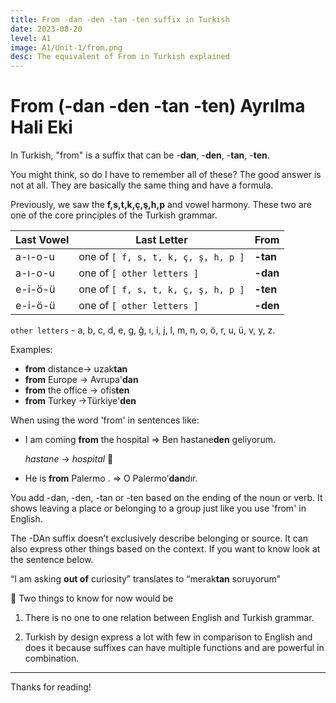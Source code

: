 ```yaml
---
title: From -dan -den -tan -ten suffix in Turkish
date: 2023-08-20
level: A1
image: A1/Unit-1/from.png 
desc: The equivalent of From in Turkish explained
---
```


# From (-dan -den -tan -ten) Ayrılma Hali Eki

In Turkish, "from" is a suffix that can be -**dan**, -**den**, -**tan**, -**ten**. 

You might think, so do I have to remember all of these? The good answer is not at all. They are basically the same thing and have a formula.

Previously, we saw the **f,s,t,k,ç,ş,h,p** and vowel harmony. These two are one of the core principles of the Turkish grammar.

| Last Vowel  | Last Letter | From |
| --- | --- | --- |
| a-ı-o-u | one of `[ f, s, t, k, ç, ş, h, p ]` | **-tan** |
| a-ı-o-u | one of `[ other letters ]` | **-dan** |
| e-i-ö-ü | one of `[ f, s, t, k, ç, ş, h, p ]` | **-ten** |
| e-i-ö-ü | one of `[ other letters ]` | **-den** |

`other letters` - a, b, c, d, e, g, ğ, ı, i, j, l, m, n, o, ö, r, u, ü, v, y, z.

Examples:

- **from** distance→ uzak**tan**
- **from** Europe → Avrupa'**dan**
- **from** the office → ofis**ten**
- **from** Turkey →Türkiye'**den**

   

When using the word 'from' in sentences like:

- I am coming **from** the hospital ⇒ Ben hastane**den** geliyorum.

     *hastane* → *hospital* 🏥

- He is **from** Palermo  . ⇒ O Palermo’**dan**dır.

You add -dan, -den, -tan or -ten based on the ending of the noun or verb. It shows leaving a place or belonging to a group just like you use 'from' in English.

 The -DAn suffix doesn’t exclusively describe belonging or source. It can also express other things based on the context. If you want to know look at the sentence below.

“I am asking **out of** curiosity” translates to “merak**tan** soruyorum”

📌 Two things to know for now would be

 1.  There is no one to one relation between English and Turkish grammar.

1. Turkish by design express a lot with few in comparison to English and does it because suffixes can have multiple functions and are powerful in combination.

---
Thanks for reading!
